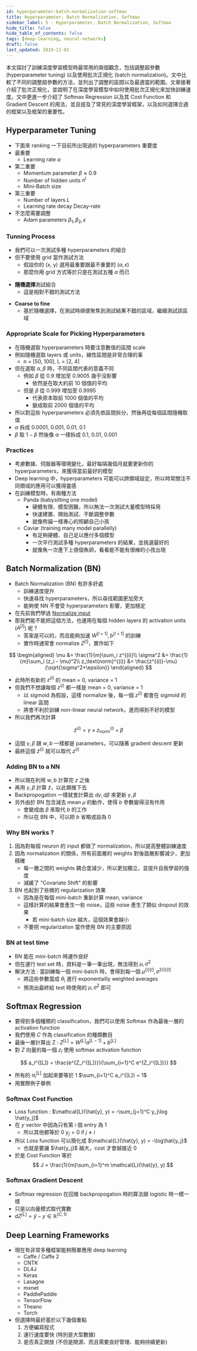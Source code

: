 ```yaml
---
id: hyperparameter-batch-normalization-softmax
title: Hyperparameter, Batch Normalization, Softmax
sidebar_label: 5 - Hyperparameter, Batch Normalization, Softmax
hide_title: false
hide_table_of_contents: false
tags: [deep-learning, neural-networks]
draft: false
last_updated: 2019-11-01
---
```


本文探討了訓練深度學習模型時最常用的兩個觀念，包括調整超參數 (hyperparameter tuning) 以及使用批次正規化 (batch normalization)。文中比較了不同的調整超參數的方法，並列出了調整的區間以及最適當的範圍。文章接著介紹了批次正規化，並說明了在深度學習模型中如何使用批次正規化來加快訓練速度。文中更進一步介紹了 Softmax Regression 以及其 Cost Function 和 Gradient Descent 的用法，並且提及了常見的深度學習框架，以及如何選擇合適的框架以及框架的重要性。

## Hyperparameter Tuning

- 下面來 ranking 一下目前所出現過的 hyperparameters 重要度
- 最重要
  - Learning rate $\alpha$
- 第二重要
  - Momentum parameter $\beta \approx 0.9$
  - Number of hidden units $n^{l}$
  - Mini-Batch size
- 第三重要
  - Number of layers $L$
  - Learning rate decay $\text{Decay-rate}$
- 不怎麼需要調整
  - Adam parameters $\beta_1, \beta_2, \epsilon$

### Tunning Process

- 我們可以一次測試多種 hyperparameters 的組合
- 但不要使用 grid 當作測試方法
  - 假設你的 (x, y) 選用最重要跟最不重要的 $(\alpha, \epsilon)$
  - 那麼你用 grid 方式等於只是在測試五種 $\alpha$ 而已

<fig
  src="/img/learning/deep-learning/02-improve-deep-neural-networks/05-hyperparameter-batch-normalization-softmax/find_hyperparameter_grid.png"
  caption="Hyperparameter Tuning Grid"
/>

- **隨機選擇**測試組合
  - 這是相對不錯的測試方法

<fig
  src="/img/learning/deep-learning/02-improve-deep-neural-networks/05-hyperparameter-batch-normalization-softmax/find_hyperparameter_random.png"
  caption="Hyperparameter Tuning Random"
/>

- **Coarse to fine**
  - 基於隨機選擇，在測試時順便聚焦到測試結果不錯的區域，繼續測試該區域

<fig
  src="/img/learning/deep-learning/02-improve-deep-neural-networks/05-hyperparameter-batch-normalization-softmax/find_hyperparameter_c2f.png"
  caption="Hyperparameter Tuning Coarse to Fine"
/>

### Appropriate Scale for Picking Hyperparameters

- 在隨機選取 hyperparameters 時要注意數值的區間 scale
- 例如隨機選取 layers 或 units，線性區間是非常合理的事
  - n = [50, 100], L = [2, 4]
- 但在選取 $\alpha, \beta$ 時，不同區間代表的意義不同
  - 例如 $\beta$ 從 0.9 增加至 0.9005 幾乎沒影響
    - 依然是在取大約前 10 個值的平均
  - 但是 $\beta$ 從 0.999 增加至 0.9995
    - 代表原本取前 1000 個值的平均
    - 變成取前 2000 個值的平均
- 所以對這些 hyperparameters 必須先依區間拆分，然後再從每個區間隨機取值
- $\alpha$ 拆成 0.0001, 0.001, 0.01, 0.1
- $\beta$ 取 $1-\beta$ 然後像 $\alpha$ 一樣拆成 0.1, 0.01, 0.001

### Practices

- 考慮數據、伺服器等環境變化，最好每隔幾個月就要更新你的 hyperparameters，來獲得當前最好的模型
- Deep learning 中，hyperparameters 可能可以跨領域設定，所以時常關注不同領域的應用可以獲得靈感
- 在訓練模型時，有兩種方法
  - Panda (babysitting one model)
    - 硬體有限、模型困難，所以無法一次測試大量模型時採用
    - 快速建置、開始測試、不斷調整參數
    - 就像熊貓一樣專心的照顧自己小孩
  - Caviar (training many model parallelly)
    - 有足夠硬體、自己足以應付多個模型
    - 一次平行測試多種 hyperparameters 的結果，並挑選最好的
    - 就像魚一次產下上億個魚卵，看看能不能有很棒的小孩出現

## Batch Normalization (BN)

- Batch Normalization (BN) 有許多好處
  - 訓練速度提升
  - 快速尋找 hyperparameters，所以尋找範圍更加旁大
  - 能夠使 NN 不會受 hyperparameters 影響，更加穩定
- 在先前我們學過 [Normalize input](optimization-algorithms)
- 那我們能不能把這個方法，也運用在每個 hidden layers 的 activation units ($A^{[l]}$) 呢 ?
  - 答案是可以的，而且能夠加速 $W^{[l+1]}, b^{[l+1]}$ 的訓練
  - 實作時通常會 normalize $Z^{[l]}$，實作如下

$$
\begin{aligned}
\mu &= \frac{1}{m}\sum_i z^{(i)}\\
\sigma^2 &= \frac{1}{m}\sum_i (z_i - \mu)^2\\
z_\text{norm}^{(i)} &= \frac{z^{(i)}-\mu}{\sqrt{\sigma^2+\epsilon}}
\end{aligned}
$$

- 此時所有新的 $z^{(i)}$ 的 mean = 0, variance = 1
- 但我們不想讓每個 $z^{(i)}$ 都一樣是 mean = 0, variance = 1
  - 以 sigmoid 為假設，這樣 normalize 後，每一個 $z^{(i)}$ 都會在 sigmoid 的 linear 區間
  - 將會不利於訓練 non-linear neural network，進而得到不好的模型
- 所以我們再次計算

$$
\tilde{z}^{(i)} = \gamma \times z_\text{norm}^{(i)} + \beta
$$

- 這個 $\gamma, \beta$ 跟 $w, b$ 一樣都是 parameters，可以隨著 gradient descent 更新
- 最終這個 $\tilde{z}^{(i)}$ 就可以取代 $z^{(i)}$

### Adding BN to a NN

<fig
  src="/img/learning/deep-learning/02-improve-deep-neural-networks/05-hyperparameter-batch-normalization-softmax/bn_in_nn.png"
  caption="Adding BN to a NN"
/>

- 所以現在利用 $w, b$ 計算完 $z$ 之後
- 再用 $\gamma, \beta$ 計算 $\tilde{z}$，以此類推下去
- Backpropogation 一樣就會計算出 $d\gamma, d\beta$ 來更新 $\gamma, \beta$
- 另外由於 BN 包含減去 mean $\mu$ 的動作，使得 $b$ 參數變得沒有作用
  - 會變成由 $\beta$ 來取代 $b$ 的工作
  - 所以在 BN 中，可以把 $b$ 省略或設為 0

### Why BN works ?

1. 因為對每個 neuron 的 input 都做了 normalization，所以提高整體訓練速度
2. 因為 normalization 的關係，所有前面層的 weights 對後面層影響減少，更加精確
   - 每一層之間的 weights 耦合度減少，所以更加獨立，並提升自我學習的強度
   - 減緩了 "Covariate Shift" 的影響
3. BN 也起到了些微的 regularization 效果
   - 因為是在每個 mini-batch 重新計算 mean, variance
   - 這樣計算的結果會產生一些 noise，這些 noise 產生了類似 dropout 的效果
     - 若 mini-batch size 越大，這個效果會越小
   - 不要把 regularization 當作使用 BN 的主要原因

### BN at test time

- BN 能在 mini-batch 時運作良好
- 但在運行 test set 時，資料是一筆一筆出現，無法得到 $\mu, \sigma^2$
- 解決方法 : 當訓練每一個 mini-batch 時，會得到每一個 $\mu^{\{i\}[l]}, \sigma^{2\{i\}[l]}$
  - 將這些參數當成 $\theta_i$ 進行 exponentailly weighted averages
  - 預測出最終給 test 時使用的 $\mu, \sigma^2$ 即可

## Softmax Regression

- 要得到多個種類的 classification，我們可以使用 Softmax 作為最後一層的 activation function
- 我們使用 $C$ 作為 classification 的種類數目
- 最後一層計算出 Z : $Z^{[L]} = W^{[L]}a^{[L-1]} + b^{[L]}$
- 對 $Z$ 向量的每一個 $z_i$ 使用 softmax activation function

$$
a_i^{[L]} = \frac{e^{Z_i^{[L]}}}{\sum_{i=1}^C e^{Z_i^{[L]}}}
$$

- 所有的 $a_i^{[L]}$ 加起來要等於 1
  $\sum_{i=1}^C a_i^{[L]} = 1$
- 用實際例子舉例

<fig
  src="/img/learning/deep-learning/02-improve-deep-neural-networks/05-hyperparameter-batch-normalization-softmax/softmax_example.png"
  caption="Softmax example"
/>

### Softmax Cost Function

- Loss function : $\mathcal{L}(\hat{y}, y) = -\sum_{j=1}^C y_j\log \hat{y_j}$
- 在 $y$ vector 中因為只有第 i 個 entry 為 1
  - 所以其他都等於 0 $y_j = 0 \text{ if } j \neq i$
- 所以 Loss function 可以簡化成 $\mathcal{L}(\hat{y}, y) = -\log\hat{y_j}$
  - 也就是要讓 $\hat{y_j}$ 越大，cost 才會越接近 0
- 於是 Cost Function 等於
  $$
  J = \frac{1}{m}\sum_{i=1}^m \mathcal{L}(\hat{y}, y)
  $$

### Softmax Gradient Descent

- Softmax regression 在回推 backpropogation 時的算法跟 logistic 時一模一樣
- 只是以向量模式取代實數
- $dZ^{[L]} = \hat{y} - y \in \mathbb{R}^{(C, 1)}$

## Deep Learning Frameworks

- 現在有非常多種框架能夠簡單應用 deep learning
  - Caffe / Caffe 2
  - CNTK
  - DL4J
  - Keras
  - Lasagne
  - mxnet
  - PaddlePaddle
  - TensorFlow
  - Theano
  - Torch
- 但選擇時最好基於以下幾個重點
  1. 方便編寫程式
  2. 運行速度要快 (特別是大型數據)
  3. 是否真正開放 (不但是開源、而且需要良好管理、能夠持續更新)
